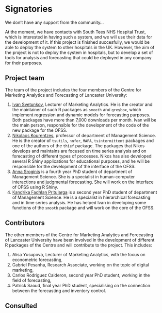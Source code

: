 # Signatories
<!-- 
This section provides the ISC with a view of the support received from the community for a proposal. Acceptance isn't predicated on popularity but community acceptance is important.  Willingness to accept outside input is also a good marker for project delivery. 

An optional section would be for R-Core signatories where changes to R are proposed.
-->

We don't have any support from the community...

At the moment, we have contacts with South Tees NHS Hospital Trust, which is interested in having such a system, and we will use their data for the development of it. If this project is finished succesfully, we would be able to deploy the system to other hospitals in the UK. However, the aim of the project is not to deploy the system in hospitals, but to develop a set of tools for analysis and forecasting that could be deployed in any company for their purposes.

## Project team
<!-- 
Who are the people responsible for actually delivering the project if the proposal gets accepted and are already signed up and rearing to go?
-->
The team of the project includes the four members of the Centre for Marketing Analytics and Forecasting of Lancaster University:

1. [Ivan Svetunkov](https://www.lancaster.ac.uk/lums/people/ivan-svetunkov), Lecturer of Marketing Analytics. He is the creator and the maintainer of such R packages as `smooth` and `greybox`, which implement regression and dynamic models for forecasting purposes. Both packages have more than 7,000 downloads per month. Ivan will be the main person, responsible for the development of the code of the new package for the OFSS.
2. [Nikolaos Kourentzes](https://www.lancaster.ac.uk/lums/people/nikos-kourentzes), professor of department of Management Science. He is the creator of `tsutils`, `nnfor`, `MAPA`, `tsintermittent` packages and one of the authors of the `thief` package. The packages that Nikos develops and maintains are focused on time series analysis and on forecasting of different types of processes. Nikos has also developed several R Shiny applications for educational purposes, and he will be responsible for the development of the interface of the OFSS.
3. [Anna Sroginis](https://www.lancaster.ac.uk/lums/people/anna-sroginis) is a fourth year PhD student of department of Management Science. She is a specialist in human-computer interactions and judgmental forecasting. She will work on the interface of OFSS using R Shiny.
4. [Kandrika Fadhlan Pritularga](https://www.lancaster.ac.uk/lums/people/kandrika-pritularga) is a second year PhD student of department of Management Science. He is a specialist in hierarchical forecasting and in time series analysis. He has helped Ivan in developing some functions of the `smooth` package and will work on the core of the OFSS.


## Contributors
<!-- 
Who are the people who have actively helped with this proposal but won't necessarily be on the core project team later?
-->
The other members of the Centre for Marketing Analytics and Forecasting of Lancaster University have been involved in the development of different R packages of the Centre and will contribute to the project. This includes:

1. Alisa Yusupova, Lecturer of Marketing Analytics, with the focus on econometric forecasting,
2. Gabriel Pesanha, Research Associate, working on the topic of digital marketing,
3. Carlos Rodriguez Calderon, second year PhD student, working in the field of forecasting,
4. Patrick Saoud, final year PhD student, specialising on the connection between the forecasting and inventory control.


## Consulted
<!-- 
Who has been given the opportunity to provide feedback on the proposal? This should include any R Consortium & ISC members who the proposal has been discussed with.
-->

